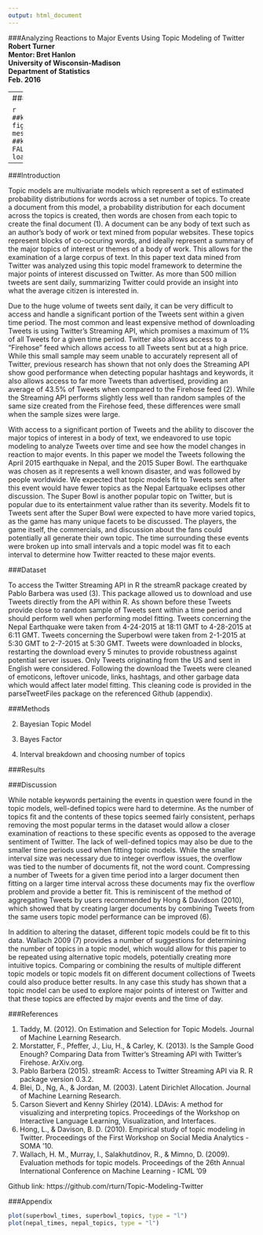 ```yaml
---
output: html_document
---
```

  
###Analyzing Reactions to Major Events Using Topic Modeling of Twitter  
__Robert Turner__  
__Mentor: Bret Hanlon__  
__University of Wisconsin-Madison__  
__Department of Statistics__  
__Feb. 2016__  
  
---
###Abstract

```r
##knitr::opts_chunk$set(fig.width=4, fig.height=4, fig.align = 'center', message = FALSE)
##knitr::opts_chunk$set(echo = FALSE)
load("datafiles/topicsvtime.Rdata")
```

---
###Introduction    
    
Topic models are multivariate models which represent a set of estimated probability distributions for words across a set number of topics. To create a document from this model, a probability distribution for each document across the topics is created, then words are chosen from each topic to create the final document (1). A document can be any body of text such as an author's body of work or text mined from popular websites. These topics represent blocks of co-occuring words, and ideally represent a summary of the major topics of interest or themes of a body of work. This allows for the examination of a large corpus of text. In this paper text data mined from Twitter was analyzed using this topic model framework to determine the major points of interest discussed on Twitter. As more than 500 million tweets are sent daily, summarizing Twitter could provide an insight into what the average citizen is interested in.  
  
Due to the huge volume of tweets sent daily, it can be very difficult to access and handle a significant portion of the Tweets sent within a given time period. The most common and least expensive method of downloading Tweets is using Twitter's Streaming API, which promises a maximum of 1% of all Tweets for a given time period. Twitter also allows access to a "Firehose" feed which allows access to all Tweets sent but at a high price. While this small sample may seem unable to accurately represent all of Twitter, previous research has shown that not only does the Streaming API show good performance when detecting popular hashtags and keywords, it also allows access to far more Tweets than advertised, providing an average of 43.5% of Tweets when compared to the Firehose feed (2). While the Streaming API performs slightly less well than random samples of the same size created from the Firehose feed, these differences were small when the sample sizes were large. 
    
With access to a significant portion of Tweets and the ability to discover the major topics of interest in a body of text, we endeavored to use topic modeling to analyze Tweets over time and see how the model changes in reaction to major events. In this paper we model the Tweets following the April 2015 earthquake in Nepal, and the 2015 Super Bowl. The earthquake was chosen as it represents a well known disaster, and was followed by people worldwide. We expected that topic models fit to Tweets sent after this event would have fewer topics as the Nepal Eartquake eclipses other discussion. The Super Bowl is another popular topic on Twitter, but is popular due to its entertainment value rather than its severity. Models fit to Tweets sent after the Super Bowl were expected to have more varied topics, as the game has many unique facets to be discussed. The players, the game itself, the commercials, and discussion about the fans could potentially all generate their own topic. The time surrounding these events were broken up into small intervals and a topic model was fit to each interval to determine how Twitter reacted to these major events.
  
###Dataset  
   
To access the Twitter Streaming API in R the streamR package created by Pablo Barbera was used (3). This package allowed us to download and use Tweets directly from the API within R. As shown before these Tweets provide close to random sample of Tweets sent within a time period and should perform well when performing model fitting. Tweets concerning the Nepal Earthquake were taken from 4-24-2015 at 18:11 GMT to 4-28-2015 at 6:11 GMT. Tweets concerning the Superbowl were taken from 2-1-2015 at 5:30 GMT to 2-7-2015 at 5:30 GMT. Tweets were downloaded in blocks, restarting the download every 5 minutes to provide robustness against potential server issues. Only Tweets originating from the US and sent in English were considered. Following the download the Tweets were cleaned of emoticons, leftover unicode, links, hashtags, and other garbage data which would affect later model fitting. This cleaning code is provided in the parseTweetFiles package on the referenced Github (appendix).   
    
###Methods
  
2) Bayesian Topic Model    
  
3) Bayes Factor    
  
4) Interval breakdown and choosing number of topics  
  
  
   
###Results    
  
###Discussion   
    
While notable keywords pertaining the events in question were found in the topic models, well-defined topics were hard to determine. As the number of topics fit and the contents of these topics seemed fairly consistent, perhaps removing the most popular terms in the dataset would allow a closer examination of reactions to these specific events as opposed to the average sentiment of Twitter. The lack of well-defined topics may also be due to the smaller time periods used when fitting topic models. While the smaller interval size was necessary due to integer overflow issues, the overflow was tied to the number of documents fit, not the word count. Compressing a number of Tweets for a given time period into a larger document then fitting on a larger time interval across these documents may fix the overflow problem and provide a better fit. This is reminiscent of the method of aggregating Tweets by users recommended by Hong & Davidson (2010), which showed that by creating larger documents by combining Tweets from the same users topic model performance can be improved (6).   
  
In addition to altering the dataset, different topic models could be fit to this data. Wallach 2009 (7) provides a number of suggestions for determining the number of topics in a topic model, which would allow for this paper to be repeated using alternative topic models, potentially creating more intuitive topics. Comparing or combining the results of multiple different topic models or topic models fit on different document collections of Tweets could also produce better results. In any case this study has shown that a topic model can be used to explore major points of interest on Twitter and that these topics are effected by major events and the time of day.  
  
###References    
  
1)	Taddy, M. (2012). On Estimation and Selection for Topic Models. Journal of Machine Learning Research.   
2)	Morstatter, F., Pfeffer, J., Liu, H., & Carley, K. (2013). Is the Sample Good Enough? Comparing Data from Twitter's Streaming API with Twitter's Firehose. ArXiv.org.     
3)	Pablo Barbera (2015). streamR: Access to Twitter Streaming API via R. R package version 0.3.2.  
4)	Blei, D., Ng, A., & Jordan, M. (2003). Latent Dirichlet Allocation. Journal of Machine Learning Research.   
5)	Carson Sievert and Kenny Shirley (2014). LDAvis: A method for visualizing and interpreting topics. Proceedings of the Workshop on Interactive Language Learning, Visualization, and Interfaces.         
6)	Hong, L., & Davison, B. D. (2010). Empirical study of topic modeling in Twitter. Proceedings of the First Workshop on Social Media Analytics - SOMA '10.   
7)	Wallach, H. M., Murray, I., Salakhutdinov, R., & Mimno, D. (2009). Evaluation methods for topic models. Proceedings of the 26th Annual International Conference on Machine Learning - ICML '09     

Github link: https://github.com/rturn/Topic-Modeling-Twitter  
  
###Appendix  
  
```r
plot(superbowl_times, superbowl_topics, type = "l")
plot(nepal_times, nepal_topics, type = "l")
```

